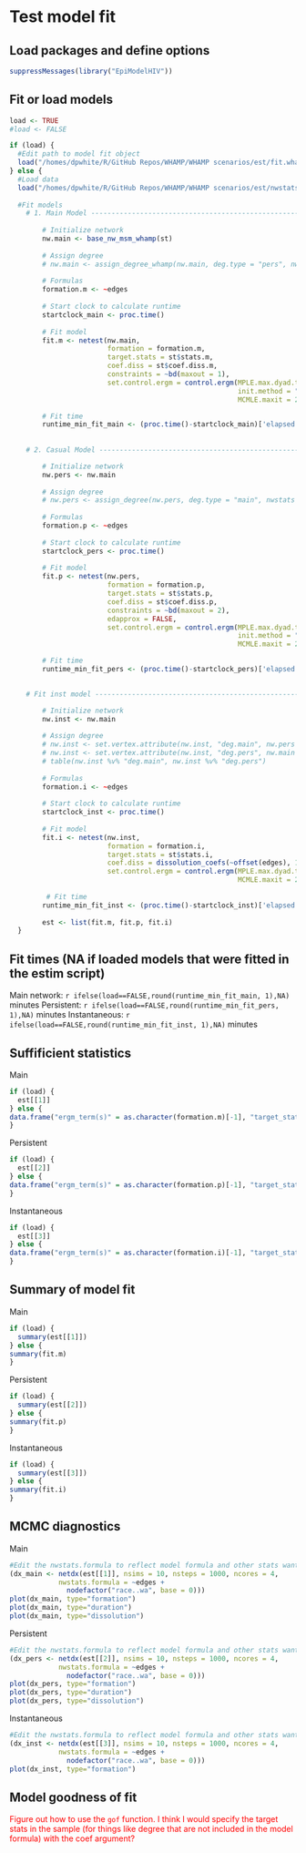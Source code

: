 # Test model fit

## Load packages and define options
```r
suppressMessages(library("EpiModelHIV"))
```

## Fit or load models
```r
load <- TRUE
#load <- FALSE

if (load) {
  #Edit path to model fit object 
  load("/homes/dpwhite/R/GitHub Repos/WHAMP/WHAMP scenarios/est/fit.whamp.rda")
} else {
  #Load data
  load("/homes/dpwhite/R/GitHub Repos/WHAMP/WHAMP scenarios/est/nwstats.whamp.rda")
  
  #Fit models
    # 1. Main Model -----------------------------------------------------------
       
        # Initialize network
        nw.main <- base_nw_msm_whamp(st)
        
        # Assign degree
        # nw.main <- assign_degree_whamp(nw.main, deg.type = "pers", nwstats = st)
        
        # Formulas
        formation.m <- ~edges
        
        # Start clock to calculate runtime
        startclock_main <- proc.time()
        
        # Fit model
        fit.m <- netest(nw.main,
                        formation = formation.m,
                        target.stats = st$stats.m,
                        coef.diss = st$coef.diss.m,
                        constraints = ~bd(maxout = 1),
                        set.control.ergm = control.ergm(MPLE.max.dyad.types = 1e10,
                                                        init.method = "zeros",
                                                        MCMLE.maxit = 250))

        # Fit time
        runtime_min_fit_main <- (proc.time()-startclock_main)['elapsed']/60
        
        
    # 2. Casual Model ---------------------------------------------------------

        # Initialize network
        nw.pers <- nw.main
        
        # Assign degree
        # nw.pers <- assign_degree(nw.pers, deg.type = "main", nwstats = st)
        
        # Formulas
        formation.p <- ~edges 
        
        # Start clock to calculate runtime
        startclock_pers <- proc.time()
        
        # Fit model
        fit.p <- netest(nw.pers,
                        formation = formation.p,
                        target.stats = st$stats.p,
                        coef.diss = st$coef.diss.p,
                        constraints = ~bd(maxout = 2), 
                        edapprox = FALSE,
                        set.control.ergm = control.ergm(MPLE.max.dyad.types = 1e9,
                                                        init.method = "zeros",
                                                        MCMLE.maxit = 250))

        # Fit time
        runtime_min_fit_pers <- (proc.time()-startclock_pers)['elapsed']/60
        

    # Fit inst model ----------------------------------------------------------

        # Initialize network
        nw.inst <- nw.main
        
        # Assign degree
        # nw.inst <- set.vertex.attribute(nw.inst, "deg.main", nw.pers %v% "deg.main")
        # nw.inst <- set.vertex.attribute(nw.inst, "deg.pers", nw.main %v% "deg.pers")
        # table(nw.inst %v% "deg.main", nw.inst %v% "deg.pers")
        
        # Formulas
        formation.i <- ~edges 
        
        # Start clock to calculate runtime
        startclock_inst <- proc.time()
        
        # Fit model
        fit.i <- netest(nw.inst,
                        formation = formation.i,
                        target.stats = st$stats.i,
                        coef.diss = dissolution_coefs(~offset(edges), 1),
                        set.control.ergm = control.ergm(MPLE.max.dyad.types = 1e9,
                                                        MCMLE.maxit = 250))
        
         # Fit time
        runtime_min_fit_inst <- (proc.time()-startclock_inst)['elapsed']/60
        
        est <- list(fit.m, fit.p, fit.i)
  }
```

## Fit times (NA if loaded models that were fitted in the estim script)
Main network: `r ifelse(load==FALSE,round(runtime_min_fit_main, 1),NA)` minutes
Persistent: `r ifelse(load==FALSE,round(runtime_min_fit_pers, 1),NA)` minutes
Instantaneous: `r ifelse(load==FALSE,round(runtime_min_fit_inst, 1),NA)` minutes

## Suffificient statistics
Main
```r
if (load) {
  est[[1]]
} else {
data.frame("ergm_term(s)" = as.character(formation.m)[-1], "target_stat(s)" = st$stats.m)
}
```

Persistent
```r
if (load) {
  est[[2]]
} else {
data.frame("ergm_term(s)" = as.character(formation.p)[-1], "target_stat(s)" = st$stats.p)
}
```

Instantaneous
```r
if (load) {
  est[[3]]
} else {
data.frame("ergm_term(s)" = as.character(formation.i)[-1], "target_stat(s)" = st$stats.i)
}
```

## Summary of model fit
Main
```r
if (load) {
  summary(est[[1]])
} else {
summary(fit.m)
}
```

Persistent
```r
if (load) {
  summary(est[[2]])
} else {
summary(fit.p)
}
```

Instantaneous
```r
if (load) {
  summary(est[[3]])
} else {
summary(fit.i)
}
```

## MCMC diagnostics
Main
```r
#Edit the nwstats.formula to reflect model formula and other stats want to evaluate
(dx_main <- netdx(est[[1]], nsims = 10, nsteps = 1000, ncores = 4,
            nwstats.formula = ~edges + 
              nodefactor("race..wa", base = 0)))
plot(dx_main, type="formation")
plot(dx_main, type="duration")
plot(dx_main, type="dissolution")
```

Persistent
```r
#Edit the nwstats.formula to reflect model formula and other stats want to evaluate
(dx_pers <- netdx(est[[2]], nsims = 10, nsteps = 1000, ncores = 4,
            nwstats.formula = ~edges + 
              nodefactor("race..wa", base = 0)))
plot(dx_pers, type="formation")
plot(dx_pers, type="duration")
plot(dx_pers, type="dissolution")
```

Instantaneous
```r
#Edit the nwstats.formula to reflect model formula and other stats want to evaluate
(dx_inst <- netdx(est[[3]], nsims = 10, nsteps = 1000, ncores = 4,
            nwstats.formula = ~edges + 
              nodefactor("race..wa", base = 0)))
plot(dx_inst, type="formation")
```

## Model goodness of fit

<span style=color:red>Figure out how to use the `gof` function. I think I would specify the target stats in the sample (for things like degree that are not included in the model formula) with the coef argument?</span>
